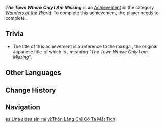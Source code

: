{{Achievement Infobox
|id           = 84317
|order id     = 5096
|category     = Wonders of the World
|description  = Investigate "someone who only exists in people's memories."
|requirements = Complete [[Cold Case Commission]]
|primogems    = 5
|tracking     = 
|topic        = 
|type         = Quest
|quest        = Bedtime Story
|hidden       = 1
}}
'''''The Town Where Only I Am Missing''''' is an [[Achievement]] in the category ''[[Wonders of the World]]''. To complete this achievement, the player needs to complete {{Quest|Cold Case Commission}}.

==Trivia==
* The title of this achievement is a reference to the manga ''{{w|Erased (manga)|Erased}}'', the original Japanese title of which is {{Lang|ja=僕だけがいない街|ja_rm= Boku dake ga Inai Machi}}, meaning ''"The Town Where Only I am Missing"''.

==Other Languages==
{{Other Languages
|en       = The Town Where Only I Am Missing
|zhs      = 只有我消失的村落
|zhs_rm   = Zhǐyǒu Wǒ Xiāoshī de Cūnluò
|zht      = 只有我消失的村落
|zht_rm   = Zhǐyǒu Wǒ Xiāoshī de Cūnluò
|zh_tl    = The Town Where Only I Am Missing
|ja       = 私だけがいない街
|ja_rm    = Watashi Dake ga Inai Machi
|ja_tl    = The Town Where Only I Am Missing
|ko       = 나만이 사라진 마을
|ko_rm    = 
|ko_tl    = 
|es       = Una aldea sin mí
|es_tl    = A Village Without Me
|fr       = La ville où il ne me manque que moi
|fr_tl    = The Town Where Only I Am Missing
|ru       = Деревня, в которой меня нет
|ru_tl    = The Town Where I Am Not
|th       = หมู่บ้านที่ฉันหายไปเพียงคนเดียว
|th_rm    = 
|th_tl    = 
|vi       = Thôn Làng Chỉ Có Ta Mất Tích
|vi_tl    = 
|de       = Das Dorf, in dem es mich nicht gibt
|de_tl    = The Village Where I Don't Exist
|id       = Desa Di Mana Aku Saja yang Hilang
|id_tl    = The Village Where Only I Am Missing
|pt       = A Cidade Que Só Eu Desapareci
|pt_tl    = 
|tr       = Sadece Benim Olmadığım Köy
|tr_tl    = 
|it       = La città in cui manco solo io
|it_tl    = 
}}

==Change History==
{{Change History|4.7}}

==Navigation==
{{Achievement Navbox}}

[[es:Una aldea sin mí]]
[[vi:Thôn Làng Chỉ Có Ta Mất Tích]]